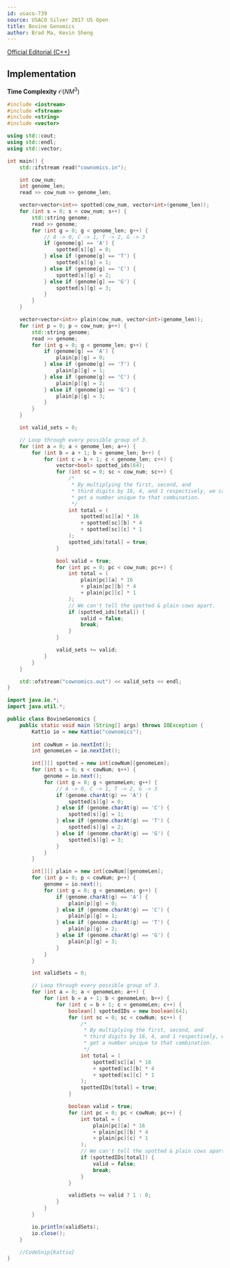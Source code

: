 ```yaml
---
id: usaco-739
source: USACO Silver 2017 US Open 
title: Bovine Genomics
author: Brad Ma, Kevin Sheng
---
```


[Official Editorial (C++)](http://www.usaco.org/current/data/sol_cownomics_silver_open17.html)

## Implementation

**Time Complexity** $\mathcal{O}(NM^3)$

<LanguageSection>
<CPPSection>

```cpp
#include <iostream>
#include <fstream>
#include <string>
#include <vector>

using std::cout;
using std::endl;
using std::vector;

int main() {
	std::ifstream read("cownomics.in");

	int cow_num;
	int genome_len;
	read >> cow_num >> genome_len;

	vector<vector<int>> spotted(cow_num, vector<int>(genome_len));
	for (int s = 0; s < cow_num; s++) {
		std::string genome;
		read >> genome;
		for (int g = 0; g < genome_len; g++) {
			// A -> 0, C -> 1, T -> 2, G -> 3
			if (genome[g] == 'A') {
				spotted[s][g] = 0;
			} else if (genome[g] == 'T') {
				spotted[s][g] = 1;
			} else if (genome[g] == 'C') {
				spotted[s][g] = 2;
			} else if (genome[g] == 'G') {
				spotted[s][g] = 3;
			}
		}
	}

	vector<vector<int>> plain(cow_num, vector<int>(genome_len));
	for (int p = 0; p < cow_num; p++) {
		std::string genome;
		read >> genome;
		for (int g = 0; g < genome_len; g++) {
			if (genome[g] == 'A') {
				plain[p][g] = 0;
			} else if (genome[g] == 'T') {
				plain[p][g] = 1;
			} else if (genome[g] == 'C') {
				plain[p][g] = 2;
			} else if (genome[g] == 'G') {
				plain[p][g] = 3;
			}
		}
	}

	int valid_sets = 0;

	// Loop through every possible group of 3.
	for (int a = 0; a < genome_len; a++) {
		for (int b = a + 1; b < genome_len; b++) {
			for (int c = b + 1; c < genome_len; c++) {
				vector<bool> spotted_ids(64);
				for (int sc = 0; sc < cow_num; sc++) {
					/*
					 * By multiplying the first, second, and
					 * third digits by 16, 4, and 1 respectively, we can
					 * get a number unique to that combination.
					 */ 
					int total = (
						spotted[sc][a] * 16
						+ spotted[sc][b] * 4
						+ spotted[sc][c] * 1
					);
					spotted_ids[total] = true;
				}

				bool valid = true;
				for (int pc = 0; pc < cow_num; pc++) {
					int total = (
						plain[pc][a] * 16
						+ plain[pc][b] * 4
						+ plain[pc][c] * 1
					);
					// We can't tell the spotted & plain cows apart.
					if (spotted_ids[total]) {
						valid = false;
						break;
					}
				}

				valid_sets += valid;
			}
		}
	}

	std::ofstream("cownomics.out") << valid_sets << endl;
}
```

</CPPSection>
<JavaSection>
  
```java
import java.io.*;
import java.util.*;

public class BovineGenomics {
	public static void main (String[] args) throws IOException {
		Kattio io = new Kattio("cownomics");
	
		int cowNum = io.nextInt();
		int genomeLen = io.nextInt();

		int[][] spotted = new int[cowNum][genomeLen];
		for (int s = 0; s < cowNum; s++) {
			genome = io.next();
			for (int g = 0; g < genomeLen; g++) {
				// A -> 0, C -> 1, T -> 2, G -> 3
				if (genome.charAt(g) == 'A') {
					spotted[s][g] = 0;
				} else if (genome.charAt(g) == 'C') {
					spotted[s][g] = 1;
				} else if (genome.charAt(g) == 'T') {
					spotted[s][g] = 2;
				} else if (genome.charAt(g) == 'G') {
					spotted[s][g] = 3;
				}
			}
		}

		int[][] plain = new int[cowNum][genomeLen];
		for (int p = 0; p < cowNum; p++) {
			genome = io.next();
			for (int g = 0; g < genomeLen; g++) {
				if (genome.charAt(g) == 'A') {
					plain[p][g] = 0;
				} else if (genome.charAt(g) == 'C') {
					plain[p][g] = 1;
				} else if (genome.charAt(g) == 'T') {
					plain[p][g] = 2;
				} else if (genome.charAt(g) == 'G') {
					plain[p][g] = 3;
				}
			}
		}

		int validSets = 0;

		// Loop through every possible group of 3.
		for (int a = 0; a < genomeLen; a++) {
			for (int b = a + 1; b < genomeLen; b++) {
				for (int c = b + 1; c < genomeLen; c++) {
					boolean[] spottedIDs = new boolean[64];
					for (int sc = 0; sc < cowNum; sc++) {
						/*
						 * By multiplying the first, second, and
						 * third digits by 16, 4, and 1 respectively, we can
						 * get a number unique to that combination.
						 */ 
						int total = (
							spotted[sc][a] * 16
							+ spotted[sc][b] * 4
							+ spotted[sc][c] * 1
						);
						spottedIDs[total] = true;
					}

					boolean valid = true;
					for (int pc = 0; pc < cowNum; pc++) {
						int total = (
							plain[pc][a] * 16
							+ plain[pc][b] * 4
							+ plain[pc][c] * 1
						);
						// We can't tell the spotted & plain cows apart.
						if (spottedIDs[total]) {
							valid = false;
							break;
						}
					}

					validSets += valid ? 1 : 0;
				}
			}
		}

		io.println(validSets);
		io.close();
	}

	//CodeSnip{Kattio}
}
```
  
</JavaSection>
</LanguageSection>
